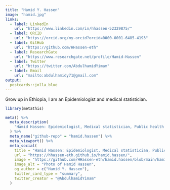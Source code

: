 ```yaml
---
title: "Hamid Y. Hassen"
image: "hamid.jpg"
links:
  - label: LinkedIn
    url: "https://www.linkedin.com/in/hhassen-52329875/"
  - label: ORCID
    url: "https://orcid.org/my-orcid?orcid=0000-0001-6485-4193"
  - label: GitHub
    url: "https://github.com/HHassen-eth"
  - label: ResearchGate
    url: "https://www.researchgate.net/profile/Hamid-Hassen"
  - label: Twitter
    url: "https://twitter.com/AbdulhamidYimam"
  - label: Email
    url: "mailto:abdulhamidy71@gmail.com"
output:
  postcards::jolla_blue
---
```

 
Grow up in Ethiopia, I am an Epidemiologist and medical statistician.

```r
library(metathis)

meta() %>% 
  meta_description(
    "Hamid Hassen: Epidemiologist, Medical statistician, Public health researcher and Author"
  ) %>% 
  meta_name("github-repo" = "hamid.hassen") %>% 
  meta_viewport() %>% 
  meta_social(
    title = "Hamid Hassen: Epidemiologist, Medical statistician, Public health researcher and Author",
    url = "https://hhassen-eth.github.io/hamid.hassen/",
    image = "https://github.com/HHassen-eth/hamid.hassen/blob/main/hamid.jpg",
    image_alt = "Photo of Hamid Hassen",
    og_author = c("Hamid Y. Hassen"),
    twitter_card_type = "summary",
    twitter_creator = "@AbdulhamidYimam"
  )
```


